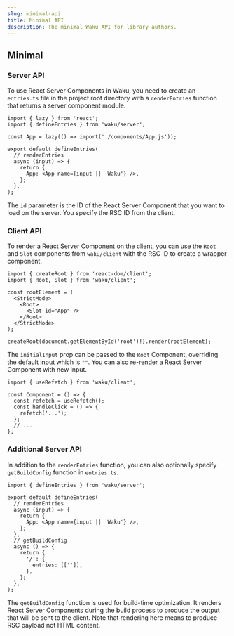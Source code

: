 ```yaml
---
slug: minimal-api
title: Minimal API
description: The minimal Waku API for library authors.
---
```


## Minimal

### Server API

To use React Server Components in Waku, you need to create an `entries.ts` file in the project root directory with a `renderEntries` function that returns a server component module.

```tsx
import { lazy } from 'react';
import { defineEntries } from 'waku/server';

const App = lazy(() => import('./components/App.js'));

export default defineEntries(
  // renderEntries
  async (input) => {
    return {
      App: <App name={input || 'Waku'} />,
    };
  },
);
```

The `id` parameter is the ID of the React Server Component that you want to load on the server. You specify the RSC ID from the client.

### Client API

To render a React Server Component on the client, you can use the `Root` and `Slot` components from `waku/client` with the RSC ID to create a wrapper component.

```tsx
import { createRoot } from 'react-dom/client';
import { Root, Slot } from 'waku/client';

const rootElement = (
  <StrictMode>
    <Root>
      <Slot id="App" />
    </Root>
  </StrictMode>
);

createRoot(document.getElementById('root')!).render(rootElement);
```

The `initialInput` prop can be passed to the `Root` Component, overriding the default input which is `""`. You can also re-render a React Server Component with new input.

```tsx
import { useRefetch } from 'waku/client';

const Component = () => {
  const refetch = useRefetch();
  const handleClick = () => {
    refetch('...');
  };
  // ...
};
```

### Additional Server API

In addition to the `renderEntries` function, you can also optionally specify `getBuildConfig` function in
`entries.ts`.

```tsx
import { defineEntries } from 'waku/server';

export default defineEntries(
  // renderEntries
  async (input) => {
    return {
      App: <App name={input || 'Waku'} />,
    };
  },
  // getBuildConfig
  async () => {
    return {
      '/': {
        entries: [['']],
      },
    };
  },
);
```

The `getBuildConfig` function is used for build-time optimization. It renders React Server Components during the build process to produce the output that will be sent to the client. Note that rendering here means to produce RSC payload not HTML content.
